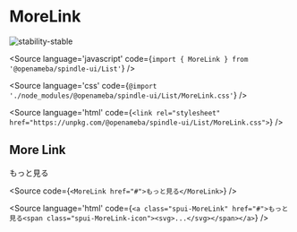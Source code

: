 
# MoreLink

<Meta title="List/MoreLink" component={MoreLink} />

![stability-stable](https://img.shields.io/badge/stability-stable-green.svg)

<Source
  language='javascript'
  code={`import { MoreLink } from '@openameba/spindle-ui/List'`}
/>

<Source
  language='css'
  code={`@import './node_modules/@openameba/spindle-ui/List/MoreLink.css'`}
/>

<Source
  language='html'
  code={`<link rel="stylesheet" href="https://unpkg.com/@openameba/spindle-ui/List/MoreLink.css">`}
/>

## More Link

<Preview withSource="open">
  <Story name="More Link">
    <MoreLink href="#" {...actions('onMouseOver')}>もっと見る</MoreLink>
  </Story>
</Preview>

<Source
  code={`
<MoreLink href="#">もっと見る</MoreLink>
  `}
/>

<Source
  language='html'
  code={`
<a class="spui-MoreLink" href="#">もっと見る<span class="spui-MoreLink-icon"><svg>...</svg></span></a>
  `}
/>
